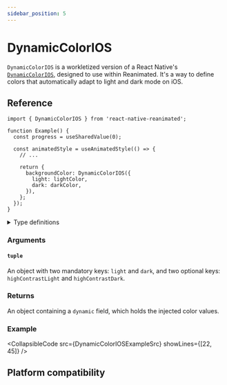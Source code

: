 ```yaml
---
sidebar_position: 5
---
```


# DynamicColorIOS

`DynamicColorIOS` is a workletized version of a React Native's [`DynamicColorIOS`](https://reactnative.dev/docs/dynamiccolorios), designed to use within Reanimated. It's a way to define colors that automatically adapt to light and dark mode on iOS.

## Reference

```tsx
import { DynamicColorIOS } from 'react-native-reanimated';

function Example() {
  const progress = useSharedValue(0);

  const animatedStyle = useAnimatedStyle(() => {
    // ...

    return {
      backgroundColor: DynamicColorIOS({
        light: lightColor,
        dark: darkColor,
      }),
    };
  });
}
```

<details>
<summary>Type definitions</summary>

```typescript
function DynamicColorIOS(
  {
    light: ColorValue,
    dark: ColorValue,
    highContrastLight?: ColorValue,
    highContrastDark?: ColorValue
  }
): DynamicColorIOSReturnType;

type DynamicColorIOSReturnType = {
  dynamic?: {
    light: ColorValue,
    dark: ColorValue,
    highContrastLight?: ColorValue,
    highContrastDark?: ColorValue
  },
}
```

</details>

### Arguments

#### `tuple`

An object with two mandatory keys: `light` and `dark`, and two optional keys: `highContrastLight` and `highContrastDark`.

### Returns

An object containing a `dynamic` field, which holds the injected color values.

### Example


<CollapsibleCode src={DynamicColorIOSExampleSrc} showLines={[22, 45]} />

## Platform compatibility

<PlatformCompatibility ios />
